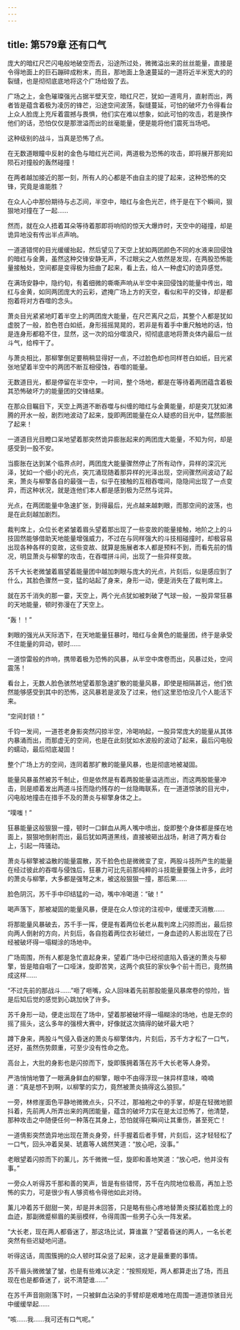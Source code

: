 ```yaml
---
---
---
```

title: 第579章 还有口气
---



庞大的暗红尺芒闪电般地破空而去，沿途所过处，微微溢出来的丝丝能量，直接是令得地面上的巨石蹦碎成粉末，而且，那地面上急速蔓延的一道将近半米宽大的的裂缝，也是彻彻底底地将这个广场给毁了去。

广场之上，金色璀璨强光占据半壁天空，暗红尺芒，犹如一道弯月，直射而出，两者皆是蕴含着极为凌厉的锋芒，沿途空间波荡，裂缝蔓延，可怕的破坏力令得看台上众人脸庞上充斥着震撼与畏惧，他们实在难以想象，如此可怕的攻击，若是换作他们的话，恐怕仅仅是那泄溢而出的丝毫能量，便是能将他们震死当场吧。

这种级别的战斗，当真是恐怖了点。

在无数道眼瞳中反射的金色与暗红光芒间，两道极为恐怖的攻击，即将展开那宛如陨石对撞般的轰然碰撞！

在两者越加接近的那一刻，所有人的心都是不由自主的提了起来，这种恐怖的交锋，究竟是谁能胜？

在众人心中那份期待与忐忑间，半空中，暗红与金色光芒，终于是在下个瞬间，狠狠地对撞在了一起……

然而，就在众人捂着耳朵等待着那即将响彻的惊天大爆炸时，天空中的碰撞，却是诡异地没有传出半点声响。

一道道错愕的目光缓缓抬起，然后望见了天空上犹如两团颜色不同的水液来回侵蚀的暗红与金黄，虽然这种交锋安静无声，不过眼尖之人依然是发现，在两股恐怖能量接触处，空间都是变得极为扭曲了起来，看上去，给人一种虚幻的诡异感觉。

在满场安静中，隐约旬，有着细微的嘶嘶声响从半空中来回侵蚀的能量中传出，暗红与金黄，如同两团庞大的云彩，遮掩广场上方的天空，看似和平的交锋，却是都抱着将对方吞噬的念头。

萧炎目光紧紧地盯着半空上的两团庞大能量，在尺芒离尺之后，其整个人都是犹如虚脱了一般，脸色苍白如纸，身形摇摇晃晃的，若非是有着手中重尺触地的话，怕是连身形都稳不住，显然，这一次的焰分噬浪尺，彻彻底底地将萧炎体内最后一丝斗气，给榨干了。

与萧炎相比，那柳擎倒足要稍稍显得好一点，不过脸色却也同样苍白如纸，目光紧张地望着半空中的两团不断互相侵蚀，吞噬的能量。

无数道目光，都是停留在半空中，一时间，整个场地，都是在等待着两团蕴含着极其恐怖破坏力的能量团的交锋结果。

在那众目瞩目下，天空上两道不断吞噬与纠缠的暗红与金黄能量，却是突兀犹如沸腾的开水一般，剧烈地波动了起来，旋即两团能量在众人疑惑的目光中，猛然膨胀了起来！

一道道目光目瞪口呆地望着那突然诡异膨胀起来的两团庞大能量，不知为何，却是感受到一股不安。

当膨胀在达到某个临界点时，两团庞大能量骤然停止了所有动作，异样的深沉光泽，犹如一个细小的光点，突兀涌现随着那异样的光泽出现，空间骤然间波动了起来，萧炎与柳擎各自的最强一击，似乎在接触的互相吞噬间，隐隐间出现了一点变异，而这种状况，就是连他们本人都是感到极为茫然与诧异。

光点，在两团能量中急速扩张，到得最后，光点越来越刺眼，而那空间的波荡，也是在此刻越加剧烈。

裁判席上，众位长老紧皱着眉头望着那出现了一些变故的能量接触，地阶之上的斗技固然能够借助天地能量增强威力，不过在与同样强大的斗技相碰撞时，却极容易出现各种各样的变故，这些变故、就算是施展者本人都是预料不到，而看先前的情况，明显萧炎与柳擎的攻击，在吞噬拼斗间，出现了一些异样变故。

苏千大长老微皱着眉望着能量团中越加刺眼与庞大的光点，片刻后，似是感应到了什么，其脸色骤然一变，猛的站起了身来，身形一动，便是消失在了裁判席上。

就在苏千消失的那一霎，天空上，两个光点犹如被刺破了气球一般，一股异常狂暴的天地能量，顿时弥漫在了天空上。

“轰！！”

剌眼的强光从天际洒下，在天地能量狂暴时，暗红与金黄色的能量团，终于是承受不住能量的异动，顿时……

一道惊雷般的炸响，携带着极为恐怖的风暴，从半空中席卷而出，风暴过处，空间震荡！

看台上，无数人脸色骇然地望着那急速扩散的能量风暴，即使是相隔甚远，他们依然能够感受到其中的恐怖，这风暴若是波及了过来，他们这里恐怕没几个人能活下来。

“空间封锁！”

千钧一发间，一道苍老身影突然闪掠半空，冷喝响起，一股异常庞大的能量从其体内暴涌而出，而那虚无的空间，也是在此刻犹如水波般的波动了起来，最后闪电般的蠕动，最后彻底凝固！

整个广场上方的空间，连同着那扩散的能量风暴，也是彻底地被凝固。

能量风暴虽然被苏千制止，但是依然是有着两股能量溢逃而出，而这两股能量冲击，则是顺着发出两道斗技而隐约残存的一丝隐晦联系，在一道道惊骇的目光中，闪电般地撞击在措手不及的萧炎与柳擎身体之上。

“噗嗤！”

狂暴能量这般狠狠一撞，顿时一口鲜血从两人嘴中喷出，旋即整个身体都是搽在地面上，狠狠地倒射而出，最后犹如两道黑线，直接被砸出战场，射进了两方看台上，引起一阵骚动。

萧炎与柳擎被溢散的能量震散，苏千脸色也是微微变了变，两股斗技所产生的能量在经过彼此的吞噬与侵蚀后，狂暴力可比先前那纯粹的斗技能量要强上许多，此时的萧炎与柳擎，大多都是强弩之末，被这般狠狠一撞，那后果……

脸色阴沉，苏千手中印结猛的一动，嘴中冷喝道：“破！”

喝声落下，那被凝固的能量风暴，便是在众人惊诧的注视中，缓缓湮灭消散……

将那能量风暴破去，苏千手一挥，便是有着两位长老从裁判席上闪掠而出，最后掠向两人倒射的方向，片刻后，各自抱着两位衣衫破烂，一身血迹的人影出现在了已经被破坏得一塌糊涂的场地中。

广场周围，所有人都是急忙直起身来，望着广场中已经彻底陷入昏迷的萧炎与柳擎，皆是暗自咽了一口哑沫，旋即苦笑，这两个疯狂的家伙争个前十而已，竟然搞成这样……

“不过先前的那战斗……”咂了咂嘴，众人回味着先前那股能量风暴席卷的惊险，皆是后知后觉的感觉到心跳加快了许多。

苏千身形一动，便走出现在了场中，望着那被破坏得一塌糊涂的场地，也是无奈的摇了摇头，这么多年的强榜大赛中，好像就这次搞得的破坏最大吧？

蹲下身来，两股斗气侵入昏迷的萧炎与柳擎体内，片刻后，苏千方才松了一口气，还好，虽然伤势颇重，可至少没有性命之危。

高台上，大批的身影也是闪掠而下，旋即簇拥着落在苏千大长老等人身旁。

严浩悄悄地瞥了一眼满身鲜血的柳擎，眼中不由得浮现一抹异样意味，喃喃道：“真是想不到啊，以柳擎的实力，竟然被萧炎搞得这么狼狈。”

一旁，林修崖面色平静地微微点头，只不过，那袖袍之中的手掌，却是在轻微地颤抖着，先前两人所弄出来的两团能量，蕴含的破坏力实在是太过恐怖了，他清楚，那种攻击之中随便任何一种落在其身上，恐怕就得在瞬间让其重伤，甚至死亡！

一道倩影突然诡异地出现在萧炎身旁，纤手握着后者手臂，片刻后，这才轻轻松了一口气，回头冲着吴昊、琥嘉等人嫣然笑道：“放心吧，没事。”

老眼望着闪掠而下的薰儿，苏千微微一怔，旋即和善地笑道：“放心吧，他并没有事。”

一旁众人听得苏千那和善的笑声，皆是有些错愕，苏千在内院地位极高，再加上恐怖的实力，可是很少有人够资格令得他如此对待。

薰儿冲着苏千甜甜一笑，却是并未回答，只是略有些心疼地替萧炎搽拭着脸庞上的血迹，那副微蹙柳眉的美丽模样，令得周围一些男子心头一阵发紧。

“大长老，现在两人都昏迷了，那这场比试，算谁赢？”望着昏迷的两人，一名长老突然有些迟疑地问道。

听得这话，周围簇拥的众人顿时耳朵竖了起来，这才是最重要的事情。

苏千眉头微微皱了皱，也是有些难以决定：“按照规矩，两人都算走出了场，而且现在也是都昏迷了，说不清楚谁……”

在苏千声音刚刚落下时，一只被鲜血沾染的手臂却是艰难地在周围一道道惊骇目光中缓缓举起……

“咳……我……我可还有口气呢。”